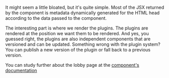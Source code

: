 It might seem a little bloated, but it's quite simple. Most of the JSX returned by the component is metadata dynamically generated for the HTML head according to the data passed to the component.

The interesting part is where we render the plugins. The plugins are rendered
at the position we want them to be rendered. And yes, you guessed right, the plugins are also independent components that are versioned and can be updated. Something wrong with the plugin system? You can publish a new version of the plugin
or fall back to a previous version.

You can study further about the lobby page at the [component's documentation](https://bit.dev/teambit/blog/pages/lobby/)
